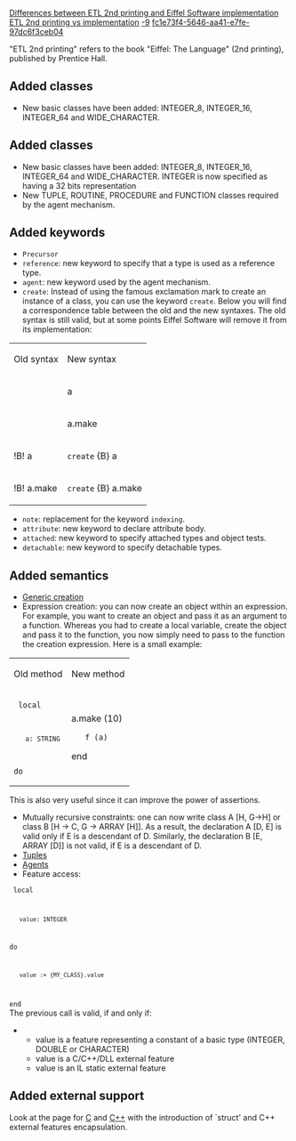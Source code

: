 [[Property:title|Differences between ETL 2nd printing and  Eiffel Software  implementation]]
[[Property:link_title|ETL 2nd printing vs implementation]]
[[Property:weight|-9]]
[[Property:uuid|fc1e73f4-5646-aa41-e7fe-97dc6f3ceb04]]
{{seealso|See also: [[Differences between standard ECMA-367 and Eiffel Software implementation|Differences between standard ECMA-367 and Eiffel Software implementation]]  }}

"ETL 2nd printing" refers to the book "Eiffel: The Language" (2nd printing), published by Prentice Hall.

==Added classes==
* New basic classes have been added: <eiffel>INTEGER_8</eiffel>, <eiffel>INTEGER_16</eiffel>, <eiffel>INTEGER_64</eiffel> and <eiffel>WIDE_CHARACTER</eiffel>.{{seealso|[[Differences between standard ECMA-367 and Eiffel Software implementation|Differences between standard ECMA-367 and Eiffel Software implementation]]  }}

==Added classes==
* New basic classes have been added: <eiffel>INTEGER_8</eiffel>, <eiffel>INTEGER_16</eiffel>, <eiffel>INTEGER_64</eiffel> and <eiffel>WIDE_CHARACTER</eiffel>. <eiffel>INTEGER</eiffel> is now specified as having a 32 bits representation
* New <eiffel>TUPLE</eiffel>, <eiffel>ROUTINE</eiffel>, <eiffel>PROCEDURE</eiffel> and <eiffel>FUNCTION</eiffel> classes required by the agent mechanism.

==Added keywords==
* <code>Precursor</code>
* <code>reference</code>: new keyword to specify that a type is used as a reference type.
*  <code> agent</code>: new keyword used by the agent mechanism.
* <code>create</code>: Instead of using the famous exclamation mark to create an instance of a class, you can use the keyword <code>create</code>. Below you will find a correspondence table between the old and the new syntaxes. The old syntax is still valid, but at some points Eiffel Software will remove it from its implementation: 
{| 
|- 
| Old syntax
| New syntax
|- 
| !! a
| <code>create</code> a
|- 
| !! a.make
| <code>create</code> a.make
|- 
| !<eiffel>B</eiffel>! a
| <code>create</code> {<eiffel>B</eiffel>} a
|- 
| !<eiffel>B</eiffel>! a.make
| <code>create</code> {<eiffel>B</eiffel>} a.make
|}
*  <code>note</code>: replacement for the keyword <code>indexing</code>.
*  <code>attribute</code>: new keyword to declare attribute body.
*  <code>attached</code>: new keyword to specify attached types and object tests.
*  <code>detachable</code>: new keyword to specify detachable types.


==Added semantics==
*  [[ET: Genericity and Arrays|Generic creation]]  
* Expression creation: you can now create an object within an expression. For example, you want to create an object and pass it as an argument to a function. Whereas you had to create a local variable, create the object and pass it to the function, you now simply need to pass to the function the creation expression. Here is a small example: 
{| 
|- 
| Old method
| New method
|- 
| 
<code>
local
	a: STRING
do
	!! a.make (10)
	f (a)
end
</code>

| 
<code>
do
	f (create {STRING}.make (10))
end
</code>

|}
This is also very useful since it can improve the power of assertions. 
* Mutually recursive constraints: one can now write class A [H, G->H] or class B [H -> C, G -> ARRAY [H]]. As a result, the declaration A [D, E] is valid only if E is a descendant of D. Similarly, the declaration B [E, ARRAY [D]] is not valid, if E is a descendant of D.
*  [[ET: Other Mechanisms|Tuples]]  
*  [[ET: Agents|Agents]]  
* Feature access: <br/>
<code>
local
	value: INTEGER
do
	value := {MY_CLASS}.value
end
</code>
<br/>
The previous call is valid, if and only if: 
**  <eiffel>value</eiffel> is a feature representing a constant of a basic type (<eiffel>INTEGER</eiffel>, <eiffel>DOUBLE</eiffel> or <eiffel>CHARACTER</eiffel>)
**  <eiffel>value</eiffel> is a C/C++/DLL external feature 
**  <eiffel>value</eiffel> is an IL static external feature 


==Added external support==

Look at the page for [[C externals|C]]  and [[C++ Externals|C++]]  with the introduction of `struct' and C++ external features encapsulation.




